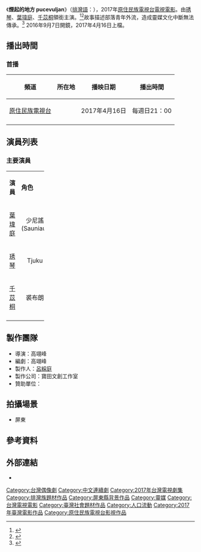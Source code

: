 {{Infobox Television
| show_name            = 煙起的地方pucevuljan
| original_name        = pucevuljan
| image                = 
| caption              = 
| show_name_2          = 
| genre                = [[電視電影|電視電影]]
| format               = 
| creator              = 
| developer            = 
| writer               = [[高翊峰|高翊峰]]
| director             = [[高翊峰|高翊峰]]
| creative_director= 
| presenter            =   
| starring             ={{Nowrap begin}}[[琇琴|琇琴]]、[[葉瑋庭|葉瑋庭]]、[[千苡桐|千苡桐]]{{Nowrap end}}
| judges               = 
| voices               = 
| narrated             = 
| theme_music_composer = 
| opentheme            = 
| endtheme             = 
| composer             = 
| country              = {{ROC-TW}}
| language             = [[排灣語|排灣語]]、[[國語|國語]]
| num_seasons          = <!-- or num_series -->
| num_episodes         = 1集
| list_episodes        = 
| slogan               =
| executive_producer   = 
| supervising_producer =
| producer             = [[呂綵庭|呂綵庭]]
| editor               = 
| location             = 
| cinematography       =
| camera               = 
| runtime              = 90分鐘（含廣告）
| company              = {{Nowrap begin}}寶田文創工作室{{Nowrap end}}
| distributor          = 
| channel              = [[原住民族電視台|原住民族電視台]]
| picture_format       = [[標準畫質電視|標準畫質電視]]、[[高清晰度电视|-{zh-cn:高清晰度电视;zh-hk:高清電視;zh-tw:高畫質電視;zh-hans:高清晰度电视;zh-hant:高解析度電視;zh-mo:高清電視;}-]]
| audio_format         = 
| first_run            = {{TWN}}
| first_aired          = {{start date|2017|04|16}}
| last_aired           = {{end date|2017|04|16}}
| status               = 
| preceded_by          = 
| followed_by          = 
| related              = 
| website              = 
| production_website   = 
}}
《'''煙起的地方 pucevuljan'''》（[[排灣語|排灣語]]：{{lang|pwn|'''pucevuljan'''}}），2017年[[原住民族電視台|原住民族電視台]][[電視電影|電視電影]]。由[[琇琴|琇琴]]、[[葉瑋庭|葉瑋庭]]、[[千苡桐|千苡桐]]領銜主演。<ref>{{Cite web |url=http://www.epochtimes.com/b5/16/6/20/n8015428.htm |title=「錦繡」再合作 《煙起裊裊》傳達歸鄉 |access-date=2016-06-24 |archive-date=2020-01-09 |archive-url=https://web.archive.org/web/20200109215900/http://www.epochtimes.com/b5/16/6/20/n8015428.htm |dead-url=no }}</ref><ref>{{Cite web |url=http://udn.com/news/story/7264/1772965-%E9%8C%A6%E7%B9%A1%E4%BA%8C%E9%87%8D%E5%94%B1%E5%90%88%E9%AB%94-%E4%B8%8D%E5%94%B1%E6%AD%8C%E6%94%B9%E6%BC%94%E6%88%B2 |title=錦繡二重唱合體 不唱歌改演戲 |access-date=2016-06-24 |archive-date=2016-10-19 |archive-url=https://web.archive.org/web/20161019202835/http://udn.com/news/story/7264/1772965-%E9%8C%A6%E7%B9%A1%E4%BA%8C%E9%87%8D%E5%94%B1%E5%90%88%E9%AB%94-%E4%B8%8D%E5%94%B1%E6%AD%8C%E6%94%B9%E6%BC%94%E6%88%B2 |dead-url=no }}</ref>故事描述部落青年外流，造成靈媒文化中斷無法傳承。<ref>{{Cite web |url=http://titv.ipcf.org.tw/news-21854 |title=原視自製戲劇試鏡會 素人演員秀才藝 |access-date=2016-06-24 |archive-date=2018-06-03 |archive-url=https://web.archive.org/web/20180603075908/http://titv.ipcf.org.tw/news-21854 |dead-url=no }}</ref> 2016年9月7日開鏡，2017年4月16日上檔。

== 播出時間 ==
{{Note24hUTC+8}}
=== 首播 ===
{| class="wikitable" style="text-align:center"
|- 
!頻道||所在地||播映日期||播出時間
|- 
|[[原住民族電視台|原住民族電視台]]||{{TWN}}||2017年4月16日||每週日21：00
|-
|}

==演員列表==
=== 主要演員 ===
{|class="wikitable" width="100%"
|- style="background:green; color:snow" align=center
|width="7%"|'''演員''' || width="8%"|'''角色''' || width="46%"|'''介紹'''
|-
|<center>[[葉瑋庭|葉瑋庭]]||<center>少尼謠(Sauniau)||
|-
|<center>[[琇琴|琇琴]]||<center>Tjuku||
|-
|<center>[[千苡桐|千苡桐]]||<center>裘布朗||
|-
|}

== 製作團隊 ==
* 導演：高翊峰
* 編劇：高翊峰
* 製作人：[[呂綵庭|呂綵庭]]
* 製作公司：寶田文創工作室‬
* 贊助單位：

== 拍攝場景 ==
* 屏東

==參考資料==
{{Reflist}}

== 外部連結 ==
*{{youtube|playlist=PLg1mbcTIhW06WvUk4zsER5VSg3R3vXm1a|【原視 煙起的地方Pucevuljan】}}

{{電視節目的變遷	
|電視台= {{TWN}} [[原住民族電視台|原住民族電視台]]
|播放檔次= 每週日21：00<br>第一集為20:00播出
|節目名稱=煙起的地方 pucevuljan<br>（2017年4月16日－2017年4月16日）
|上一節目=宜蘭縣大同鄉公所微電影
|下一節目= 
}}
{{DEFAULTSORT:Yan煙}}
[[Category:台灣偶像劇|Category:台灣偶像劇]]
[[Category:中文連續劇|Category:中文連續劇]]
[[Category:2017年台灣電視劇集|Category:2017年台灣電視劇集]]
[[Category:排灣族題材作品|Category:排灣族題材作品]]
[[Category:屏東縣背景作品|Category:屏東縣背景作品]]
[[Category:靈媒|Category:靈媒]]
[[Category:台灣電視電影|Category:台灣電視電影]]
[[Category:臺灣社會題材作品|Category:臺灣社會題材作品]]
[[Category:人口流動|Category:人口流動]]
[[Category:2017年臺灣電影作品|Category:2017年臺灣電影作品]]
[[Category:原住民族電視台影視作品|Category:原住民族電視台影視作品]]